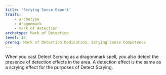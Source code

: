 ```yaml
---
title: 'Scrying Sense Expert'
traits:
    - archetype
    - dragonmark
    - mark of detection
archetype: Mark of Detection
level: 16
prereq: Mark of Detection Dedication, Scrying Sense Competence
---
```


When you cast Detect Scrying as a dragonmark spell, you also detect the presence of detection effects in the area. A detection effect is the same as a scrying effect for the purposes of Detect Scrying.
